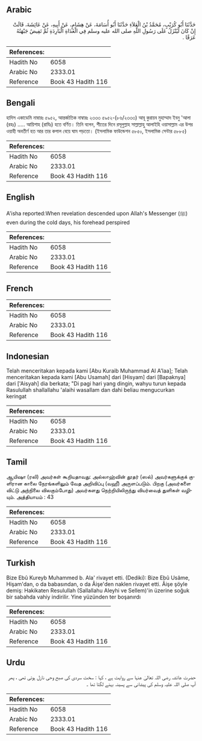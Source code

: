 ## Arabic


<div dir="rtl" lang="ar" style={{fontSize:'larger',backgroundColor:'#f8f9fa',padding:20}}>
حَدَّثَنَا أَبُو كُرَيْبٍ، مُحَمَّدُ بْنُ الْعَلاَءِ حَدَّثَنَا أَبُو أُسَامَةَ، عَنْ هِشَامٍ، عَنْ أَبِيهِ، عَنْ عَائِشَةَ، قَالَتْ إِنْ كَانَ لَيُنْزَلُ عَلَى رَسُولِ اللَّهِ صلى الله عليه وسلم فِي الْغَدَاةِ الْبَارِدَةِ ثُمَّ تَفِيضُ جَبْهَتُهُ عَرَقًا ‏.‏
</div>
<div style={{backgroundColor:'#f8f9fa',padding:20, marginBottom: 10}}><table> <thead> <tr> <th>References:</th> <th></th> </tr> </thead> <tbody><tr><td>Hadith No</td><td>6058</td></tr><tr><td>Arabic No</td><td>2333.01</td></tr><tr><td>Reference</td><td>Book 43 Hadith 116</td></tr></tbody></table></div>

## Bengali


<div dir="ltr" lang="bn" style={{fontSize:'larger',backgroundColor:'#f8f9fa',padding:20}}>
হাদিস একাডেমি নাম্বারঃ ৫৯৫২, আন্তর্জাতিক নাম্বারঃ ২৩৩৩ ৫৯৫২-(৮৬/২৩৩৩) আবূ কুরায়ব মুহাম্মাদ ইবনু 'আলা (রহঃ) ..... আয়িশাহ (রাযিঃ) হতে বর্ণিত। তিনি বলেন, শীতের দিনে রসূলুল্লাহ সাল্লাল্লাহু আলাইহি ওয়াসাল্লাম এর উপর ওয়াহী অবতীর্ণ হত আর তার কপাল বেয়ে ঘাম পড়তো। (ইসলামিক ফাউন্ডেশন ৫৮৫০, ইসলামিক সেন্টার ৫৮৮৫)
</div>
<div style={{backgroundColor:'#f8f9fa',padding:20, marginBottom: 10}}><table> <thead> <tr> <th>References:</th> <th></th> </tr> </thead> <tbody><tr><td>Hadith No</td><td>6058</td></tr><tr><td>Arabic No</td><td>2333.01</td></tr><tr><td>Reference</td><td>Book 43 Hadith 116</td></tr></tbody></table></div>

## English


<div dir="ltr" lang="en" style={{fontSize:'larger',backgroundColor:'#f8f9fa',padding:20}}>
A'isha reported:When revelation descended upon Allah's Messenger (ﷺ) even during the cold days, his forehead perspired
</div>
<div style={{backgroundColor:'#f8f9fa',padding:20, marginBottom: 10}}><table> <thead> <tr> <th>References:</th> <th></th> </tr> </thead> <tbody><tr><td>Hadith No</td><td>6058</td></tr><tr><td>Arabic No</td><td>2333.01</td></tr><tr><td>Reference</td><td>Book 43 Hadith 116</td></tr></tbody></table></div>

## French


<div dir="ltr" lang="fr" style={{fontSize:'larger',backgroundColor:'#f8f9fa',padding:20}}>

</div>
<div style={{backgroundColor:'#f8f9fa',padding:20, marginBottom: 10}}><table> <thead> <tr> <th>References:</th> <th></th> </tr> </thead> <tbody><tr><td>Hadith No</td><td>6058</td></tr><tr><td>Arabic No</td><td>2333.01</td></tr><tr><td>Reference</td><td>Book 43 Hadith 116</td></tr></tbody></table></div>

## Indonesian


<div dir="ltr" lang="id" style={{fontSize:'larger',backgroundColor:'#f8f9fa',padding:20}}>
Telah menceritakan kepada kami [Abu Kuraib Muhammad Al A'laa]; Telah menceritakan kepada kami [Abu Usamah] dari [Hisyam] dari [Bapaknya] dari ['Aisyah] dia berkata; "Di pagi hari yang dingin, wahyu turun kepada Rasulullah shallallahu 'alaihi wasallam dan dahi beliau mengucurkan keringat
</div>
<div style={{backgroundColor:'#f8f9fa',padding:20, marginBottom: 10}}><table> <thead> <tr> <th>References:</th> <th></th> </tr> </thead> <tbody><tr><td>Hadith No</td><td>6058</td></tr><tr><td>Arabic No</td><td>2333.01</td></tr><tr><td>Reference</td><td>Book 43 Hadith 116</td></tr></tbody></table></div>

## Tamil


<div dir="ltr" lang="ta" style={{fontSize:'larger',backgroundColor:'#f8f9fa',padding:20}}>
ஆயிஷா (ரலி) அவர்கள் கூறியதாவது: அல்லாஹ்வின் தூதர் (ஸல்) அவர்களுக்குக் குளிரான காலை நேரங்களிலும் வேத அறிவிப்பு (வஹீ) அருளப்படும். பிறகு (அவர்களை விட்டு அந்நிலை விலகும்போது) அவர்களது நெற்றியிலிருந்து வியர்வைத் துளிகள் வழியும். அத்தியாயம் : 43
</div>
<div style={{backgroundColor:'#f8f9fa',padding:20, marginBottom: 10}}><table> <thead> <tr> <th>References:</th> <th></th> </tr> </thead> <tbody><tr><td>Hadith No</td><td>6058</td></tr><tr><td>Arabic No</td><td>2333.01</td></tr><tr><td>Reference</td><td>Book 43 Hadith 116</td></tr></tbody></table></div>

## Turkish


<div dir="ltr" lang="tr" style={{fontSize:'larger',backgroundColor:'#f8f9fa',padding:20}}>
Bize Ebû Kureyb Muhammed b. Ala' rivayet etti. (Dediki): Bize Ebû Usâme, Hişam'dan, o da babasından, o da Âişe'den naklen rivayet etti. Âişe şöyle demiş: Hakikaten Resulullah (Sallallahu Aleyhi ve Sellem)'in üzerine soğuk bir sabahda vahiy indirilir. Yine yüzünden ter boşanırdı
</div>
<div style={{backgroundColor:'#f8f9fa',padding:20, marginBottom: 10}}><table> <thead> <tr> <th>References:</th> <th></th> </tr> </thead> <tbody><tr><td>Hadith No</td><td>6058</td></tr><tr><td>Arabic No</td><td>2333.01</td></tr><tr><td>Reference</td><td>Book 43 Hadith 116</td></tr></tbody></table></div>

## Urdu


<div dir="rtl" lang="ur" style={{fontSize:'larger',backgroundColor:'#f8f9fa',padding:20}}>
حضرت عائشہ رضی اللہ تعالیٰ عنہا سے روایت ہے ، کہا : سخت سردی کی صبح وحی نازل ہوتی تھی ، پھر آپ صلی اللہ علیہ وسلم کی پیشانی سے پسینہ بہنے لگتا تھا ۔
</div>
<div style={{backgroundColor:'#f8f9fa',padding:20, marginBottom: 10}}><table> <thead> <tr> <th>References:</th> <th></th> </tr> </thead> <tbody><tr><td>Hadith No</td><td>6058</td></tr><tr><td>Arabic No</td><td>2333.01</td></tr><tr><td>Reference</td><td>Book 43 Hadith 116</td></tr></tbody></table></div>